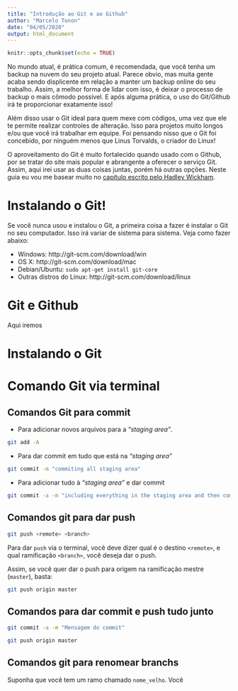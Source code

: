 ```yaml
---
title: "Introdução ao Git e ao Github"
author: "Marcelo Tonon"
date: "04/05/2020"
output: html_document
---
```


```r
knitr::opts_chunk$set(echo = TRUE)
```

No mundo atual, é prática comum, é recomendada, que você tenha um backup na nuvem do seu projeto atual. Parece obvio, mas muita gente acaba sendo displicente em relação a manter um backup online do seu trabalho. Assim, a melhor forma de lidar com isso, é deixar o processo de backup o mais cômodo possível. E após alguma prática, o uso do Git/Github irá te proporcionar exatamente isso!

Além disso usar o Git ideal para quem mexe com códigos, uma vez que ele te permite realizar controles de alteração. Isso para projetos muito longos e/ou que você irá trabalhar em equipe. Foi pensando nisso que o Git foi concebido, por ninguém menos que Linus Torvalds, o criador do Linux!

O aproveitamento do Git é muito fortalecido quando usado com o Github, por se tratar do site mais popular e abrangente a oferecer o serviço Git. Assim, aqui irei usar as duas coisas juntas, porém há outras opções. Neste guia eu vou me basear muito no [capítulo escrito pelo Hadley Wickham](http://r-pkgs.had.co.nz/git.html).

# Instalando o Git!

Se você nunca usou e instalou o Git, a primeira coisa a fazer é instalar o Git no seu computador. Isso irá variar de sistema para sistema. Veja como fazer abaixo:


 - Windows: http://git-scm.com/download/win
 - OS X: http://git-scm.com/download/mac
 - Debian/Ubuntu: ```sudo apt-get install git-core```
 - Outras distros do Linux: http://git-scm.com/download/linux







# Git e Github

Aqui iremos

# Instalando o Git

# Comando Git via terminal

## Comandos Git para commit

- Para adicionar novos arquivos para a *"staging area"*.
```bash
git add -A
```

- Para dar commit em tudo que está na *"staging area"*

```bash
git commit -m "commiting all staging area"
```

- Para adicionar tudo à *"staging area"* e dar commit

```bash
git commit -a -m "including everything in the staging area and then commiting"
```

## Comandos git para dar push

 
```bash
git push <remote> <branch>
```

Para dar `push` via o terminal, você deve dizer qual é o destino `<remote>`, e qual ramificação `<branch>`, você deseja dar o push.

Assim, se você quer dar o push para origem na ramificação mestre (`master`), basta:

```bash
git push origin master
```

## Comandos para dar commit e push tudo junto

```bash
git commit -a -m "Mensagem do commit"

git push origin master
```


## Comandos git para renomear branchs

Suponha que você tem um ramo chamado `nome_velho`. Você 


